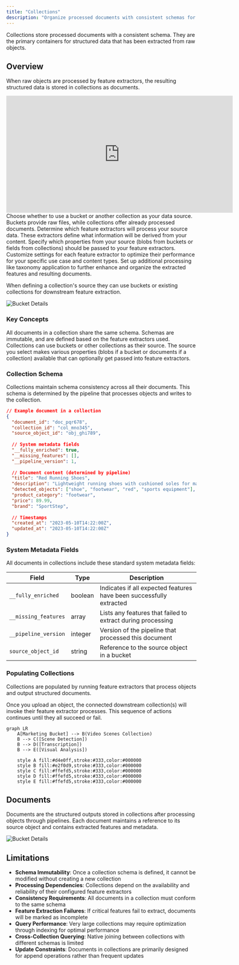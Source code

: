 ```yaml
---
title: "Collections"
description: "Organize processed documents with consistent schemas for efficient retrieval"
---
```


<Note>
  Collections store processed documents with a consistent schema. They are the primary containers for structured data that has been extracted from raw objects.
</Note>

## Overview

When raw objects are processed by feature extractors, the resulting structured data is stored in collections as documents.

<iframe
  width="600"
  height="310"
  src="https://d8ts56gtwtyh1.cloudfront.net/docs/warehouse/collections.mp4"
  title="YouTube video player"
  frameborder="0"
  allow="accelerometer; autoplay; muted"
  allowfullscreen
  autoplay
  muted
></iframe>

<Steps>
  <Step title="Select Source">
    Choose whether to use a bucket or another collection as your data source. Buckets provide raw files, while collections offer already processed documents.
  </Step>
  <Step title="Select Feature Extractors">
    Determine which feature extractors will process your source data. These extractors define what information will be derived from your content.
  </Step>
  <Step title="Pass Properties from Source">
    Specify which properties from your source (blobs from buckets or fields from collections) should be passed to your feature extractors.
  </Step>
  <Step title="Configure Feature Extractors">
    Customize settings for each feature extractor to optimize their performance for your specific use case and content types.
  </Step>
  <Step title="Configure Processing">
    Set up additional processing like taxonomy application to further enhance and organize the extracted features and resulting documents.
  </Step>
</Steps>

When defining a collection's source they can use buckets or existing collections for downstream feature extraction.

![Bucket Details](https://d8ts56gtwtyh1.cloudfront.net/docs/warehouse/images/collection_sources.jpg)

### Key Concepts

<AccordionGroup>
  <Accordion title="Schema Consistency" icon="table-columns">
    All documents in a collection share the same schema. Schemas are immutable, and are defined based on the feature extractors used. 
  </Accordion>

  <Accordion title="Source Configuration" icon="database">
    Collections can use buckets or other collections as their source. The source you select makes various properties (blobs if a bucket or documents if a collection) available that can optionally get passed into feature extractors. 

  </Accordion>
</AccordionGroup>


### Collection Schema

Collections maintain schema consistency across all their documents. This schema is determined by the pipeline that processes objects and writes to the collection.

```json
// Example document in a collection
{
  "document_id": "doc_pqr678",
  "collection_id": "col_mno345",
  "source_object_id": "obj_ghi789",
  
  // System metadata fields
  "__fully_enriched": true,
  "__missing_features": [],
  "__pipeline_version": 1,
  
  // Document content (determined by pipeline)
  "title": "Red Running Shoes",
  "description": "Lightweight running shoes with cushioned soles for maximum comfort...",
  "detected_objects": ["shoe", "footwear", "red", "sports equipment"],
  "product_category": "footwear",
  "price": 89.99,
  "brand": "SportStep",
  
  // Timestamps
  "created_at": "2023-05-10T14:22:00Z",
  "updated_at": "2023-05-10T14:22:00Z"
}
```

### System Metadata Fields

All documents in collections include these standard system metadata fields:

| Field | Type | Description |
|-------|------|-------------|
| `__fully_enriched` | boolean | Indicates if all expected features have been successfully extracted |
| `__missing_features` | array | Lists any features that failed to extract during processing |
| `__pipeline_version` | integer | Version of the pipeline that processed this document |
| `source_object_id` | string | Reference to the source object in a bucket |

### Populating Collections

Collections are populated by running feature extractors that process objects and output structured documents.

Once you upload an object, the connected downstream collection(s) will invoke their feature extractor processes. This sequence of actions continues until they all succeed or fail. 

```mermaid
graph LR
    A[Marketing Bucket] --> B(Video Scenes Collection)
    B --> C([Scene Detection])
    B --> D([Transcription])
    B --> E([Visual Analysis])
    
    style A fill:#d4e0ff,stroke:#333,color:#000000
    style B fill:#e2f0d9,stroke:#333,color:#000000
    style C fill:#ffefd5,stroke:#333,color:#000000
    style D fill:#ffefd5,stroke:#333,color:#000000
    style E fill:#ffefd5,stroke:#333,color:#000000
```



## Documents

Documents are the structured outputs stored in collections after processing objects through pipelines. Each document maintains a reference to its source object and contains extracted features and metadata.

![Bucket Details](https://d8ts56gtwtyh1.cloudfront.net/docs/warehouse/images/document_list.jpg)

## Limitations

- **Schema Immutability**: Once a collection schema is defined, it cannot be modified without creating a new collection
- **Processing Dependencies**: Collections depend on the availability and reliability of their configured feature extractors
- **Consistency Requirements**: All documents in a collection must conform to the same schema
- **Feature Extraction Failures**: If critical features fail to extract, documents will be marked as incomplete
- **Query Performance**: Very large collections may require optimization through indexing for optimal performance
- **Cross-Collection Querying**: Native joining between collections with different schemas is limited
- **Update Constraints**: Documents in collections are primarily designed for append operations rather than frequent updates
